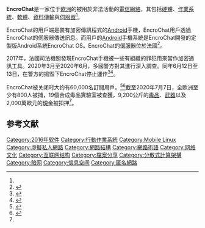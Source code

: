 {{Infobox company
| name = EncroChat
| products = 
| subsid = 
| parent = 
| num_employees = 
| equity = 
| assets = 
| net_income = 
| operating_income = 
| revenue = 
| industry = [[軟件|軟件]]
| logo = EncroChat logo.png
| key_people = 
| area_served = [[全球|全球]]
| hq_location_country = 
| hq_location_city = 
| founder = 
| foundation = 2016
| type = 
| image_caption = 
| logo_caption = 
| website = {{url|http://encrochat.network}}
}}  '''EncroChat'''是一家位于[[欧洲|欧洲]]的被用於非法活動的[[电信网络|電信網絡]]，其包括[[硬體|硬體]]、[[作業系統|作業系統]]、[[軟體|軟體]]、[[資料傳輸|資料傳輸]]與[[伺服器|伺服器]]<ref name=it/>。

EncroChat的用戶端是裝有加密傳訊程式的[[Android|Android]]手機，EncroChat用戶透過EncroChat的伺服器傳送訊息。而用戶的[[Android|Android]]手機系統是EncroChat開發的定製版Android系統EncroChat OS。EncroChat的[[伺服器|伺服器]]位於[[法國|法國]]<ref name=it>{{Cite web|title=歐洲摧毀遭犯罪集團利用的EncroChat加密手機網路|url=https://www.ithome.com.tw/news/138630|accessdate=|author=ithome|date=|format=|publisher=|language=|archive-date=2020-07-10|archive-url=https://web.archive.org/web/20200710085943/https://www.ithome.com.tw/news/138630|dead-url=no}}</ref>。

2017年，法國司法機關發現EncroChat手機被一些有組織的罪犯用來當作加密通訊工具。2020年3月至2020年6月，多國警方對其進行深入調查。同年6月12日至13日，在警方的搗毀下EncroChat停止運作<ref name="vicehow">{{Cite news|author=Cox|first=Joseph|date=2 July 2020|title=How Police Secretly Took Over a Global Phone Network for Organised Crime|work=[[Vice_Motherboard|Vice Motherboard]]|url=https://www.vice.com/en_uk/article/3aza95/how-police-secretly-took-over-a-global-phone-network-for-organised-crime|accessdate=2020-07-10|archive-date=2020-07-11|archive-url=https://web.archive.org/web/20200711115917/https://www.vice.com/en_uk/article/3aza95/how-police-secretly-took-over-a-global-phone-network-for-organised-crime|dead-url=no}}</ref><ref name="FinancialTimes">{{Cite news|author=Wright|first=Robert|date=2 July 2020|title=Hundreds arrested across Europe as French police crack encrypted network|work=[[The_Financial_Times|The Financial Times]]|url=https://www.ft.com/content/7006913f-be3d-49b5-8ba7-7c5b78b551b2|accessdate=2020-07-10|archive-date=2020-07-10|archive-url=https://web.archive.org/web/20200710121833/https://www.ft.com/content/7006913f-be3d-49b5-8ba7-7c5b78b551b2|dead-url=no}}</ref>。

EncroChat被关闭时大约有60,000名訂閱用戶。<ref name="BBC7July20">{{Cite news|author=Staff|date=7 July 2020|title=Six arrested after 'Dutch torture chambers' found|work=[[BBC_News|BBC News]]|url=https://www.bbc.com/news/world-europe-53325388|accessdate=2020-07-10|archive-date=2020-07-10|archive-url=https://web.archive.org/web/20200710091956/https://www.bbc.com/news/world-europe-53325388|dead-url=no}}</ref><ref name="Euronews">{{Cite news|author=Kennedy|first=Rachael|date=2 July 2020|title=EU authorities penetrate phone network in huge organised crime sting|work=[[Euronews|Euronews]]|url=https://www.euronews.com/2020/07/02/encrochat-european-authorities-compromise-phone-network-to-arrest-untouchable-criminals-in|accessdate=2020-07-10|archive-date=2020-07-09|archive-url=https://web.archive.org/web/20200709164112/https://www.euronews.com/2020/07/02/encrochat-european-authorities-compromise-phone-network-to-arrest-untouchable-criminals-in|dead-url=no}}</ref>截至2020年7月7日，全欧洲至少有800人被捕，19個合成毒品實驗室被查獲，9,200公斤的[[毒品|毒品]]、[[武器|武器]]以及2,000萬歐元的[[現金|現金]]被扣押<ref name=it/>。    

== 参考文献 ==
{{Reflist}}

[[Category:2016年软件|Category:2016年软件]]
[[Category:行動作業系統|Category:行動作業系統]]
[[Category:Mobile_Linux|Category:Mobile Linux]]
[[Category:虛擬私人網路|Category:虛擬私人網路]]
[[Category:網路結構|Category:網路結構]]
[[Category:網路術語|Category:網路術語]]
[[Category:网络文化|Category:网络文化]]
[[Category:互联网结构|Category:互联网结构]]
[[Category:檔案分享|Category:檔案分享]]
[[Category:分散式計算架構|Category:分散式計算架構]]
[[Category:暗网|Category:暗网]]
[[Category:信息空间|Category:信息空间]]
[[Category:匿名網路|Category:匿名網路]]